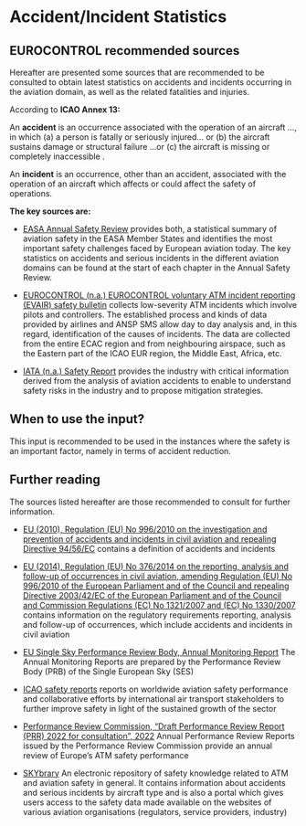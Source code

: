 # Accident/Incident Statistics {#sec-accident-incident-statistics}

## EUROCONTROL recommended sources

Hereafter are presented some sources that are recommended to be consulted to 
obtain latest statistics on accidents and incidents occurring in the aviation 
domain, as well as the related fatalities and injuries.

According to **ICAO Annex 13:**

An **accident** is an occurrence associated with the operation of an aircraft …,
in which (a) a person is fatally or seriously injured… or (b) the aircraft 
sustains damage or structural failure …or (c) the aircraft is missing or 
completely inaccessible . 

An **incident** is an occurrence, other than an accident, associated with the
operation of an aircraft which affects or could affect the safety of operations.

**The key sources are:**

* [EASA Annual Safety Review](https://www.easa.europa.eu/en/document-library/general-publications?publication_type%5b144%5d=144&page=1)
    provides both, a statistical summary of aviation safety in the EASA Member States 
    and identifies the most important safety challenges faced by European aviation today.
    The key statistics on accidents and serious incidents in the different aviation 
    domains can be found at the start of each chapter in the Annual Safety Review.

* [EUROCONTROL (n.a.) EUROCONTROL voluntary ATM incident reporting (EVAIR) safety bulletin](https://www.eurocontrol.int/service/eurocontrol-voluntary-atm-incident-reporting)
    collects low-severity ATM incidents which involve pilots and controllers. The 
    established process and kinds of data provided by airlines and ANSP SMS allow 
    day to day analysis and, in this regard, identification of the causes of incidents.
    The data are collected from the entire ECAC region and from neighbouring airspace,
    such as the Eastern part of the ICAO EUR region, the Middle East, Africa, etc.


* [IATA (n.a.) Safety Report](https://www.iata.org/en[/publications/safety-report/)
    provides the industry with critical information derived from the analysis of 
    aviation accidents to enable to understand safety risks in the industry and to
    propose mitigation strategies.

## When to use the input?

This input is recommended to be used in the instances where the safety is an 
important factor, namely in terms of accident reduction.

## Further reading

The sources listed hereafter are those recommended to consult for further information.

* [EU (2010), Regulation (EU) No 996/2010 on the investigation and prevention of accidents and incidents in civil aviation and repealing Directive 94/56/EC](http://eur-lex.europa.eu/LexUriServ/LexUriServ.do?uri=OJ:L:2010:295:0035:0050:EN:PDF) 
    contains a definition of accidents and incidents

* [EU (2014), Regulation (EU) No 376/2014 on the reporting, analysis and follow-up of occurrences in civil aviation, amending Regulation (EU) No 996/2010 of the European Parliament and of the Council and repealing Directive 2003/42/EC of the European Parliament and of the Council and Commission Regulations (EC) No 1321/2007 and (EC) No 1330/2007](https://eur-lex.europa.eu/legal-content/EN/TXT/PDF/?uri=CELEX:32014R0376&from=EN)
    contains information on the regulatory requirements reporting, analysis and 
    follow-up of occurrences, which include accidents and incidents in civil aviation

* [EU Single Sky Performance Review Body, Annual Monitoring Report](http://www.eusinglesky.eu/prb-report-library.html)
    The Annual Monitoring Reports are prepared by the Performance Review Body (PRB) of the Single European Sky (SES)

* [ICAO safety reports](https://www.icao.int/safety/Pages/Safety-Report.aspx)
    reports on worldwide aviation safety performance and collaborative efforts 
    by international air transport stakeholders to further improve safety in 
    light of the sustained growth of the sector
    
* [Performance Review Commission, “Draft Performance Review Report (PRR) 2022 for consultation”, 2022](https://www.eurocontrol.int/publication/draft-performance-review-report-prr-2022-consultation)
    Annual Performance Review Reports issued by the Performance Review Commission
    provide an annual review of Europe’s ATM safety performance

* [SKYbrary](https://www.skybrary.aero/)
    An electronic repository of safety knowledge related to ATM and aviation 
    safety in general. It contains information about accidents and serious incidents
    by aircraft type and is also a portal which gives users access to the safety
    data made available on the websites of various aviation organisations 
    (regulators, service providers, industry)

